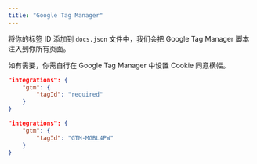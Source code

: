 ```yaml
---
title: "Google Tag Manager"
---
```


将你的标签 ID 添加到 `docs.json` 文件中，我们会把 Google Tag Manager 脚本注入到你所有页面。

如有需要，你需自行在 Google Tag Manager 中设置 Cookie 同意横幅。

<CodeGroup>

```json docs.json 中的 Analytics 选项
"integrations": {
    "gtm": {
        "tagId": "required"
    }
}
```

```json 示例
"integrations": {
    "gtm": {
        "tagId": "GTM-MGBL4PW"
    }
}
```

</CodeGroup>
